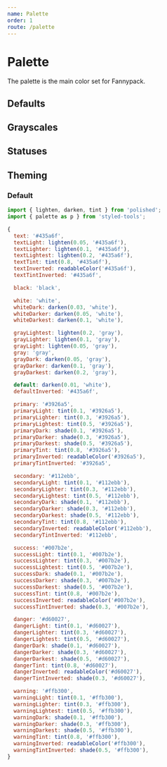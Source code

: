```yaml
---
name: Palette
order: 1
route: /palette
---
```



# Palette

The palette is the main color set for Fannypack.

## Defaults

<Box marginBottom="xxxlarge">
  <Flex>
    <Box padding="0.5rem 0.25rem"><PaletteColor palette="default" border="1px solid grey" /></Box>
  </Flex>
  <Flex marginTop="large">
    <Box padding="0.5rem 0.25rem"><PaletteColor palette="text" /></Box>
    <Box padding="0.5rem 0.25rem"><PaletteColor palette="textTint" /></Box>
  </Flex>
  <Flex>
    <Box padding="0.5rem 0.25rem"><PaletteColor palette="textLight" /></Box>
    <Box padding="0.5rem 0.25rem"><PaletteColor palette="textLighter" /></Box>
    <Box padding="0.5rem 0.25rem"><PaletteColor palette="textLightest" /></Box>
  </Flex>
  <Flex marginTop="large">
    <Box padding="0.5rem 0.25rem"><PaletteColor palette="primary" /></Box>
    <Box padding="0.5rem 0.25rem"><PaletteColor palette="primaryTint" /></Box>
  </Flex>
  <Flex>
    <Box padding="0.5rem 0.25rem"><PaletteColor palette="primaryLight" /></Box>
    <Box padding="0.5rem 0.25rem"><PaletteColor palette="primaryLighter" /></Box>
    <Box padding="0.5rem 0.25rem"><PaletteColor palette="primaryLightest" /></Box>
  </Flex>
  <Flex>
    <Box padding="0.5rem 0.25rem"><PaletteColor palette="primaryDark" /></Box>
    <Box padding="0.5rem 0.25rem"><PaletteColor palette="primaryDarker" /></Box>
    <Box padding="0.5rem 0.25rem"><PaletteColor palette="primaryDarkest" /></Box>
  </Flex>
  <Flex marginTop="large">
    <Box padding="0.5rem 0.25rem"><PaletteColor palette="secondary" /></Box>
    <Box padding="0.5rem 0.25rem"><PaletteColor palette="secondaryTint" /></Box>
  </Flex>
  <Flex>
    <Box padding="0.5rem 0.25rem"><PaletteColor palette="secondaryLight" /></Box>
    <Box padding="0.5rem 0.25rem"><PaletteColor palette="secondaryLighter" /></Box>
    <Box padding="0.5rem 0.25rem"><PaletteColor palette="secondaryLightest" /></Box>
  </Flex>
  <Flex>
    <Box padding="0.5rem 0.25rem"><PaletteColor palette="secondaryDark" /></Box>
    <Box padding="0.5rem 0.25rem"><PaletteColor palette="secondaryDarker" /></Box>
    <Box padding="0.5rem 0.25rem"><PaletteColor palette="secondaryDarkest" /></Box>
  </Flex>
</Box>

## Grayscales

<Box marginBottom="xxxlarge">
  <Flex>
    <Box padding="0.5rem 0.25rem"><PaletteColor palette="black" /></Box>
  </Flex>
  <Flex marginTop="large">
    <Box padding="0.5rem 0.25rem"><PaletteColor palette="white" border="1px solid grey" /></Box>
    <Box padding="0.5rem 0.25rem"><PaletteColor palette="whiteDark" border="1px solid grey" /></Box>
    <Box padding="0.5rem 0.25rem"><PaletteColor palette="whiteDarker" border="1px solid grey" /></Box>
    <Box padding="0.5rem 0.25rem"><PaletteColor palette="whiteDarkest" border="1px solid grey" /></Box>
  </Flex>
  <Flex marginTop="large">
    <Box padding="0.5rem 0.25rem"><PaletteColor palette="gray" /></Box>
    <Box padding="0.5rem 0.25rem"><PaletteColor palette="grayDark" /></Box>
    <Box padding="0.5rem 0.25rem"><PaletteColor palette="grayDarker" /></Box>
    <Box padding="0.5rem 0.25rem"><PaletteColor palette="grayDarkest" /></Box>
  </Flex>
</Box>

## Statuses

<Box marginBottom="xxxlarge">
  <Flex>
    <Box padding="0.5rem 0.25rem"><PaletteColor palette="success" /></Box>
    <Box padding="0.5rem 0.25rem"><PaletteColor palette="successTint" /></Box>
  </Flex>
  <Flex>
    <Box padding="0.5rem 0.25rem"><PaletteColor palette="successLight" /></Box>
    <Box padding="0.5rem 0.25rem"><PaletteColor palette="successLighter" /></Box>
    <Box padding="0.5rem 0.25rem"><PaletteColor palette="successLightest" /></Box>
  </Flex>
  <Flex>
    <Box padding="0.5rem 0.25rem"><PaletteColor palette="successDark" /></Box>
    <Box padding="0.5rem 0.25rem"><PaletteColor palette="successDarker" /></Box>
    <Box padding="0.5rem 0.25rem"><PaletteColor palette="successDarkest" /></Box>
  </Flex>
  <Flex marginTop="large">
    <Box padding="0.5rem 0.25rem"><PaletteColor palette="danger" /></Box>
    <Box padding="0.5rem 0.25rem"><PaletteColor palette="dangerTint" /></Box>
  </Flex>
  <Flex>
    <Box padding="0.5rem 0.25rem"><PaletteColor palette="dangerLight" /></Box>
    <Box padding="0.5rem 0.25rem"><PaletteColor palette="dangerLighter" /></Box>
    <Box padding="0.5rem 0.25rem"><PaletteColor palette="dangerLightest" /></Box>
  </Flex>
  <Flex>
    <Box padding="0.5rem 0.25rem"><PaletteColor palette="dangerDark" /></Box>
    <Box padding="0.5rem 0.25rem"><PaletteColor palette="dangerDarker" /></Box>
    <Box padding="0.5rem 0.25rem"><PaletteColor palette="dangerDarkest" /></Box>
  </Flex>
  <Flex marginTop="large">
    <Box padding="0.5rem 0.25rem"><PaletteColor palette="warning" /></Box>
    <Box padding="0.5rem 0.25rem"><PaletteColor palette="warningTint" /></Box>
  </Flex>
  <Flex>
    <Box padding="0.5rem 0.25rem"><PaletteColor palette="warningLight" /></Box>
    <Box padding="0.5rem 0.25rem"><PaletteColor palette="warningLighter" /></Box>
    <Box padding="0.5rem 0.25rem"><PaletteColor palette="warningLightest" /></Box>
  </Flex>
  <Flex>
    <Box padding="0.5rem 0.25rem"><PaletteColor palette="warningDark" /></Box>
    <Box padding="0.5rem 0.25rem"><PaletteColor palette="warningDarker" /></Box>
    <Box padding="0.5rem 0.25rem"><PaletteColor palette="warningDarkest" /></Box>
  </Flex>
</Box>

## Theming

### Default

```jsx
import { lighten, darken, tint } from 'polished';
import { palette as p } from 'styled-tools';

{
  text: '#435a6f',
  textLight: lighten(0.05, '#435a6f'),
  textLighter: lighten(0.1, '#435a6f'),
  textLightest: lighten(0.2, '#435a6f'),
  textTint: tint(0.8, '#435a6f'),
  textInverted: readableColor('#435a6f'),
  textTintInverted: '#435a6f',

  black: 'black',

  white: 'white',
  whiteDark: darken(0.03, 'white'),
  whiteDarker: darken(0.05, 'white'),
  whiteDarkest: darken(0.1, 'white'),

  grayLightest: lighten(0.2, 'gray'),
  grayLighter: lighten(0.1, 'gray'),
  grayLight: lighten(0.05, 'gray'),
  gray: 'gray',
  grayDark: darken(0.05, 'gray'),
  grayDarker: darken(0.1, 'gray'),
  grayDarkest: darken(0.2, 'gray'),

  default: darken(0.01, 'white'),
  defaultInverted: '#435a6f',

  primary: '#3926a5',
  primaryLight: tint(0.1, '#3926a5'),
  primaryLighter: tint(0.3, '#3926a5'),
  primaryLightest: tint(0.5, '#3926a5'),
  primaryDark: shade(0.1, '#3926a5'),
  primaryDarker: shade(0.3, '#3926a5'),
  primaryDarkest: shade(0.5, '#3926a5'),
  primaryTint: tint(0.8, '#3926a5'),
  primaryInverted: readableColor('#3926a5'),
  primaryTintInverted: '#3926a5',

  secondary: '#112ebb',
  secondaryLight: tint(0.1, '#112ebb'),
  secondaryLighter: tint(0.3, '#112ebb'),
  secondaryLightest: tint(0.5, '#112ebb'),
  secondaryDark: shade(0.1, '#112ebb'),
  secondaryDarker: shade(0.3, '#112ebb'),
  secondaryDarkest: shade(0.5, '#112ebb'),
  secondaryTint: tint(0.8, '#112ebb'),
  secondaryInverted: readableColor('#112ebb'),
  secondaryTintInverted: '#112ebb',

  success: '#007b2e',
  successLight: tint(0.1, '#007b2e'),
  successLighter: tint(0.3, '#007b2e'),
  successLightest: tint(0.5, '#007b2e'),
  successDark: shade(0.1, '#007b2e'),
  successDarker: shade(0.3, '#007b2e'),
  successDarkest: shade(0.5, '#007b2e'),
  successTint: tint(0.8, '#007b2e'),
  successInverted: readableColor('#007b2e'),
  successTintInverted: shade(0.3, '#007b2e'),

  danger: '#d60027',
  dangerLight: tint(0.1, '#d60027'),
  dangerLighter: tint(0.3, '#d60027'),
  dangerLightest: tint(0.5, '#d60027'),
  dangerDark: shade(0.1, '#d60027'),
  dangerDarker: shade(0.3, '#d60027'),
  dangerDarkest: shade(0.5, '#d60027'),
  dangerTint: tint(0.8, '#d60027'),
  dangerInverted: readableColor('#d60027'),
  dangerTintInverted: shade(0.3, '#d60027'),

  warning: '#ffb300',
  warningLight: tint(0.1, '#ffb300'),
  warningLighter: tint(0.3, '#ffb300'),
  warningLightest: tint(0.5, '#ffb300'),
  warningDark: shade(0.1, '#ffb300'),
  warningDarker: shade(0.3, '#ffb300'),
  warningDarkest: shade(0.5, '#ffb300'),
  warningTint: tint(0.8, '#ffb300'),
  warningInverted: readableColor('#ffb300'),
  warningTintInverted: shade(0.5, '#ffb300'),
}
```
